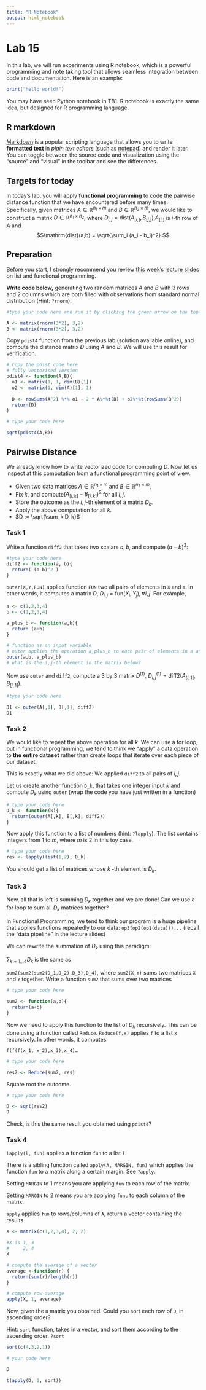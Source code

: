 ```yaml
---
title: "R Notebook"
output: html_notebook
---
```


# Lab 15

In this lab, we will run experiments using R notebook, which is a powerful programming and note taking tool that allows seamless integration between code and documentation. Here is an example:

```r
print("hello world!")
```

You may have seen Python notebook in TB1. R notebook is exactly the same idea, but designed for R programming language.

## R markdown

[Markdown](https://en.wikipedia.org/wiki/Markdown) is a popular scripting language that allows you to write **formatted text** in *plain text editors* (such as [notepad]{.underline}) and render it later. You can toggle between the source code and visualization using the "source" and "visual" in the toolbar and see the differences.

## Targets for today

In today's lab, you will apply **functional programming** to code the pairwise distance function that we have encountered before many times. Specifically, given matrices $A \in \mathbb{R}^{n_1 \times m}$ and $B \in \mathbb{R}^{n_2 \times m}$, we would like to construct a matrix $D \in \mathbb{R}^{n_1 \times n_2}$, where $D_{i,j} = \mathrm{dist}(A_{[i,]}, B_{[j,]})$,$A_{[i,]}$ is $i$-th row of $A$ and $$\mathrm{dist}(a,b) = \sqrt{\sum_i (a_i - b_i)^2}.$$

## Preparation

Before you start, I strongly recommend you review [this week's lecture slides](https://github.com/anewgithubname/MATH10017-2022/blob/main/lecs/lec19.pdf) on list and functional programming.

**Write code below,** generating two random matrices $A$ and $B$ with 3 rows and 2 columns which are both filled with observations from standard normal distribution (Hint: `?rnorm`).

```r
#type your code here and run it by clicking the green arrow on the top-right corner.

A <- matrix(rnorm(3*2), 3,2)
B <- matrix(rnorm(3*2), 3,2)
```

Copy `pdist4` function from the previous lab (solution available online), and compute the distance matrix $D$ using $A$ and $B$. We will use this result for verification.

```r

# Copy the pdist code here
# fully vectorised version
pdist4 <- function(A,B){
  o1 <- matrix(1, 1, dim(B)[1])
  o2 <- matrix(1, dim(A)[1], 1)
  
  D <- rowSums(A^2) %*% o1 - 2 * A%*%t(B) + o2%*%t(rowSums(B^2))
  return(D)
}

# type your code here

sqrt(pdist4(A,B))

```

## Pairwise Distance

We already know how to write vectorized code for computing $D$. Now let us inspect at this computation from a functional programming point of view.

-   Given two data matrices $A \in \mathbb{R}^{n_1 \times m}$ and $B\in \mathbb{R}^{n_2 \times m}$,
-   Fix $k$, and compute$(A_{[i,k]} - B_{[j,k]})^2$ for all $i, j$.
-   Store the outcome as the $i,j$-th element of a matrix $D_k$.
-   Apply the above computation for all $k$.
-   $D := \sqrt{\sum_k D_k}$

### Task 1

Write a function `diff2` that takes two scalars $a,b$, and compute $(a-b)^2$:

```r
#type your code here
diff2 <- function(a, b){
  return( (a-b)^2 )
}
```

`outer(X,Y,FUN)` applies function `FUN` two all pairs of elements in `X` and `Y`. In other words, it computes a matrix $D$, $D_{i,j} = \mathrm{fun}(X_i, Y_j), \forall i,j$. For example,

```r
a <- c(1,2,3,4)
b <- c(1,2,3,4)

a_plus_b <- function(a,b){
  return (a+b)
}

# function as an input variable
# outer applies the operation a_plus_b to each pair of elements in a and b
outer(a,b, a_plus_b)
# what is the i,j-th element in the matrix below?
```

Now use `outer` and `diff2`, compute a 3 by 3 matrix $D^{(1)}$, $D_{i,j}^{(1)} = \mathrm{diff2}(A_{[i,1]}, B_{[j,1]})$.

```r
#type your code here

D1 <- outer(A[,1], B[,1], diff2)
D1
```

### Task 2

We would like to repeat the above operation for all $k$. We can use a for loop, but in functional programming, we tend to think we "apply" a data operation to **the** **entire dataset** rather than create loops that iterate over each piece of our dataset.

This is exactly what we did above: We applied `diff2` to all pairs of $i,j$.

Let us create another function `D_k`, that takes one integer input $k$ and compute $D_k$ using `outer` (wrap the code you have just written in a function)

```r
# type your code here
D_k <- function(k){
  return(outer(A[,k], B[,k], diff2))
}
```

Now apply this function to a list of numbers (hint: `?lapply`). The list contains integers from 1 to $m$, where $m$ is 2 in this toy case.

```r
# type your code here
res <- lapply(list(1,2), D_k)
```

You should get a list of matrices whose $k$ -th element is $D_k$.

### Task 3

Now, all that is left is summing $D_k$ together and we are done! Can we use a for loop to sum all $D_k$ matrices together?

In Functional Programming, we tend to think our program is a huge pipeline that applies functions repeatedly to our data: `op3(op2(op1(data)))...` (recall the "data pipeline" in the lecture slides)

We can rewrite the summation of $D_k$ using this paradigm:

$\sum_{k=1…4} D_k$ is the same as

`sum2(sum2(sum2(D_1,D_2),D_3),D_4)`, where `sum2(X,Y)` sums two matrices `X` and `Y` together. Write a function `sum2` that sums over two matrices

```r
# type your code here

sum2 <- function(a,b){
  return(a+b)
}

```

Now we need to apply this function to the list of $D_k$ recursively. This can be done using a function called `Reduce`. `Reduce(f,x)` applies `f` to a list `x` recursively. In other words, it computes

`f(f(f(x_1, x_2),x_3),x_4)…`

```r
# type your code here

res2 <- Reduce(sum2, res)
```

Square root the outcome.

```r
# type your code here

D <- sqrt(res2)
D
```

Check, is this the same result you obtained using `pdist4`?

### Task 4

`lapply(l, fun)` applies a function `fun` to a list `l`.

There is a sibling function called `apply(A, MARGIN, fun)` which applies the function `fun` to a matrix along a certain margin. See `?apply`.

Setting `MARGIN` to 1 means you are applying `fun` to each row of the matrix.

Setting `MARGIN` to 2 means you are applying `func` to each column of the matrix.

`apply` applies `fun` to rows/columns of `A`, return a vector containing the results.

```r

X <- matrix(c(1,2,3,4), 2, 2)

#X is 1, 3
#     2, 4
X

# compute the average of a vector
average <-function(r) {
  return(sum(r)/length(r))
}

# compute row average
apply(X, 1, average)
```

Now, given the `D` matrix you obtained. Could you sort each row of `D`, in ascending order?

Hint: `sort` function, takes in a vector, and sort them according to the ascending order. `?sort`

```r
sort(c(4,3,2,1))
```

```r
# your code here 

D

t(apply(D, 1, sort))
```
